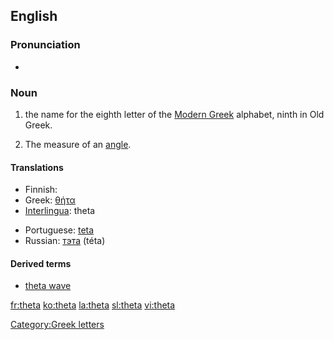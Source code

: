 {{letter_disp2|eta| [[image:Greek_uc_theta.png|39px]][[image:Greek_lc_theta.png|26px]] |iota|θήτα|Θ|θ}}
==English==

===Pronunciation===
* {{audio|en-us-theta.ogg|Audio (US)}}

===Noun===
{{en-noun}}

# the name for the eighth letter οf the [[Modern Greek]] alphabet, ninth in Old Greek.
# {{mathematics}} The measure of an [[angle]].

====Translations====
{{top}}
* Finnish: {{t|fi|theeta}}
* Greek: [[θήτα]] {{n}}
* [[Interlingua]]: theta
{{mid}}
* Portuguese: [[teta]] {{m}}
* Russian: [[тэта]] (téta) {{f}}
{{bottom}}

====Derived terms====
* [[theta wave]]

[[Category:Greek letters]]

[[fr:theta]]
[[ko:theta]]
[[la:theta]]
[[sl:theta]]
[[vi:theta]]
